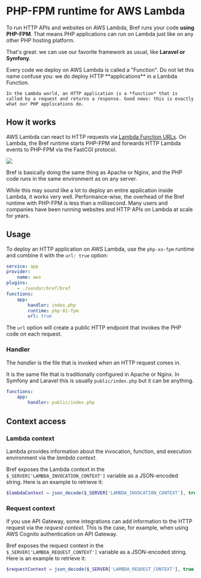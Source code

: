 
# PHP-FPM runtime for AWS Lambda

To run HTTP APIs and websites on AWS Lambda, Bref runs your code **using PHP-FPM**. That means PHP applications can run on Lambda just like on any other PHP hosting platform.

That's great: we can use our favorite framework as usual, like **Laravel or Symfony**.

<Callout>
    Every code we deploy on AWS Lambda is called a "Function". Do not let this name confuse you: we do deploy HTTP **applications** in a Lambda Function.

    In the Lambda world, an HTTP application is a *function* that is called by a request and returns a response. Good news: this is exactly what our PHP applications do.
</Callout>

## How it works

AWS Lambda can react to HTTP requests via [Lambda Function URLs](https://docs.aws.amazon.com/lambda/latest/dg/lambda-urls.html). On Lambda, the Bref runtime starts PHP-FPM and forwards HTTP Lambda events to PHP-FPM via the FastCGI protocol.

![](./fpm-runtime.png)

Bref is basically doing the same thing as Apache or Nginx, and the PHP code runs in the same environment as on any server.

While this may sound like a lot to deploy an entire application inside Lambda, it works very well. Performance-wise, the overhead of the Bref runtime with PHP-FPM is less than a millisecond. Many users and companies have been running websites and HTTP APIs on Lambda at scale for years.

## Usage

To deploy an HTTP application on AWS Lambda, use the `php-xx-fpm` runtime and combine it with the `url: true` option:

```yml filename="serverless.yml" {9-11}
service: app
provider:
    name: aws
plugins:
    - ./vendor/bref/bref
functions:
    app:
        handler: index.php
        runtime: php-81-fpm
        url: true
```

The `url` option will create a public HTTP endpoint that invokes the PHP code on each request.

### Handler

The *handler* is the file that is invoked when an HTTP request comes in.

It is the same file that is traditionally configured in Apache or Nginx. In Symfony and Laravel this is usually `public/index.php` but it can be anything.

```yml filename="serverless.yml"
functions:
    app:
        handler: public/index.php
```

## Context access

### Lambda context

Lambda provides information about the invocation, function, and execution environment via the *lambda context*.

Bref exposes the Lambda context in the `$_SERVER['LAMBDA_INVOCATION_CONTEXT']` variable as a JSON-encoded string.
Here is an example to retrieve it:

```php
$lambdaContext = json_decode($_SERVER['LAMBDA_INVOCATION_CONTEXT'], true);
```

### Request context

If you use API Gateway, some integrations can add information to the HTTP request via the *request context*.
This is the case, for example, when using AWS Cognito authentication on API Gateway.

Bref exposes the request context in the `$_SERVER['LAMBDA_REQUEST_CONTEXT']` variable as a JSON-encoded string.
Here is an example to retrieve it:

```php
$requestContext = json_decode($_SERVER['LAMBDA_REQUEST_CONTEXT'], true);
```
